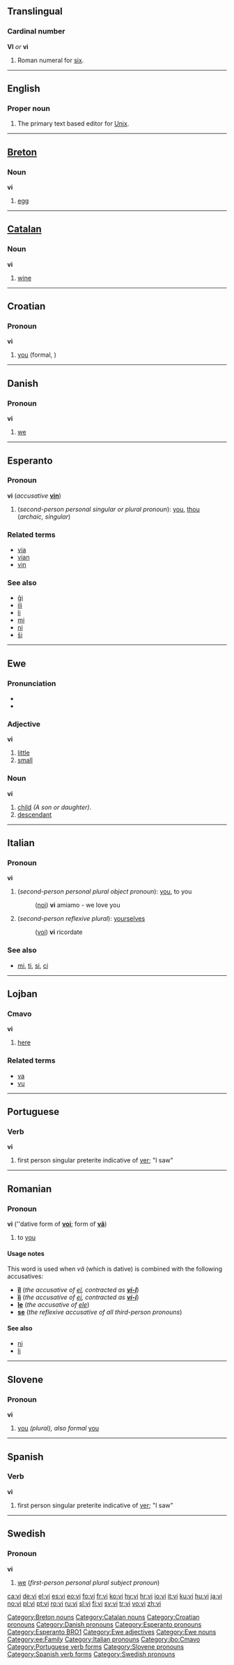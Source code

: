 {{see|Vi|VI|vì|.vi}}
==Translingual==

===Cardinal number===
'''VI''' ''or'' '''vi'''

# Roman numeral for [[six]].

----

==English==

===Proper noun===
{{en-proper noun}}

# {{computing}} The primary text based editor for [[Unix]].

----

==[[Breton]]==

===Noun===
'''vi'''

# [[egg]]

[[Category:Breton nouns]]

----

==[[Catalan]]==

===Noun===
'''vi'''

# [[wine]]

[[Category:Catalan nouns]]

----

==Croatian==

===Pronoun===
'''vi'''

# [[you]] (formal, {{p}})

[[Category:Croatian pronouns]]

----

==Danish==

===Pronoun===
'''vi'''

# [[we]]

[[Category:Danish pronouns]]

----

==Esperanto==

===Pronoun===
'''vi''' (''accusative'' '''[[vin]]''')

# (''second-person personal singular or plural pronoun''): [[you]], [[thou]] (''archaic, singular'')

===Related terms===
*[[via#Esperanto|via]]
*[[vian]]
*[[vin#Esperanto|vin]]

===See also===
*[[ĝi]]
*[[ili]]
*[[li]]
*[[mi]]
*[[ni]]
*[[ŝi]]

[[Category:Esperanto pronouns]]
[[Category:Esperanto BRO1]]

----

==Ewe==

===Pronunciation===
*{{IPA|/viː/}}
*{{SAMPA|/vi:/}}

===Adjective===
'''vi'''

# [[little]]
# [[small]]

===Noun===
'''vi'''  

# [[child]] ''(A son or daughter)''.
# [[descendant]]

[[Category:Ewe adjectives]]
[[Category:Ewe nouns]]
[[Category:ee:Family]]

----

==Italian==

===Pronoun===
'''vi'''

# (''second-person personal plural object pronoun''): [[you]], to you
#:([[noi]]) '''vi''' amiamo - we love you
# (''second-person reflexive plural''): [[yourselves]]
#:([[voi]]) '''vi''' ricordate

===See also===
*[[mi]], [[ti]], [[si]], [[ci]]

[[Category:Italian pronouns]]

----

==Lojban==

===Cmavo===
'''vi'''

# [[here]]

===Related terms===
*[[va]]
*[[vu]]

[[Category:jbo:Cmavo]]

----

==Portuguese==

===Verb===
'''vi'''

# first person singular preterite indicative of [[ver]]; "I saw"

[[Category:Portuguese verb forms]]

----

==Romanian==

===Pronoun===
'''vi''' (''dative form of '''[[voi]]'''; form of '''[[vă#Romanian|vă]]''')

# to [[you]]

====Usage notes====
This word is used when ''vă'' (which is dative) is combined with the following accusatives:
*'''[[îl]]''' (''the accusative of [[el]], contracted as '''[[vi-l]]''''')
*'''[[îi]]''' (''the accusative of [[ei]], contracted as '''[[vi-i]]''''')
*'''[[le]]''' (''the accusative of [[ele]]'')
*'''[[se]]''' (''the reflexive accusative of all third-person pronouns'')

====See also====
*[[ni]]
*[[li]]

----

==Slovene==

===Pronoun===
'''vi'''

# [[you]] ''(plural), also formal'' [[you]]

[[Category:Slovene pronouns]]

----

==Spanish==

===Verb===
'''vi'''

# first person singular preterite indicative of [[ver]]; "I saw"

[[Category:Spanish verb forms]]

----

==Swedish==

===Pronoun===
'''vi'''

# [[we]] (''first-person personal plural subject pronoun'')

[[Category:Swedish pronouns]]

[[ca:vi]]
[[de:vi]]
[[el:vi]]
[[es:vi]]
[[eo:vi]]
[[fo:vi]]
[[fr:vi]]
[[ko:vi]]
[[hy:vi]]
[[hr:vi]]
[[io:vi]]
[[it:vi]]
[[ku:vi]]
[[hu:vi]]
[[ja:vi]]
[[no:vi]]
[[pl:vi]]
[[pt:vi]]
[[ro:vi]]
[[ru:vi]]
[[sl:vi]]
[[fi:vi]]
[[sv:vi]]
[[tr:vi]]
[[vo:vi]]
[[zh:vi]]